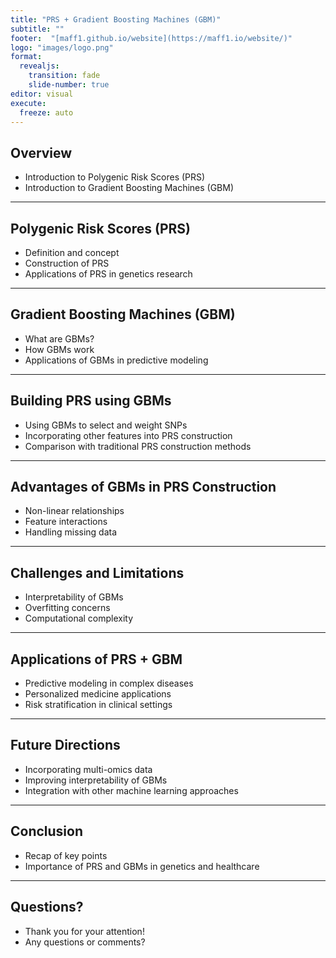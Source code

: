 ```yaml
---
title: "PRS + Gradient Boosting Machines (GBM)"
subtitle: ""
footer:  "[maff1.github.io/website](https://maff1.io/website/)"
logo: "images/logo.png"
format: 
  revealjs: 
    transition: fade
    slide-number: true
editor: visual
execute:
  freeze: auto
---
```


## Overview

- Introduction to Polygenic Risk Scores (PRS)
- Introduction to Gradient Boosting Machines (GBM)

---

## Polygenic Risk Scores (PRS)

- Definition and concept
- Construction of PRS
- Applications of PRS in genetics research

---

## Gradient Boosting Machines (GBM)

- What are GBMs?
- How GBMs work
- Applications of GBMs in predictive modeling

---

## Building PRS using GBMs

- Using GBMs to select and weight SNPs
- Incorporating other features into PRS construction
- Comparison with traditional PRS construction methods

---

## Advantages of GBMs in PRS Construction

- Non-linear relationships
- Feature interactions
- Handling missing data

---

## Challenges and Limitations

- Interpretability of GBMs
- Overfitting concerns
- Computational complexity

---

## Applications of PRS + GBM

- Predictive modeling in complex diseases
- Personalized medicine applications
- Risk stratification in clinical settings

---

## Future Directions

- Incorporating multi-omics data
- Improving interpretability of GBMs
- Integration with other machine learning approaches

---

## Conclusion

- Recap of key points
- Importance of PRS and GBMs in genetics and healthcare

---

## Questions?

- Thank you for your attention!
- Any questions or comments?